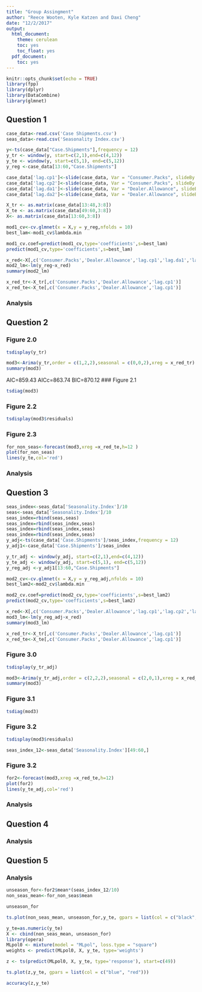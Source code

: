 ```yaml
---
title: "Group Assingment"
author: "Reece Wooten, Kyle Katzen and Daxi Cheng"
date: "12/2/2017"
output:
  html_document:
    theme: cerulean
    toc: yes
    toc_float: yes
  pdf_document:
    toc: yes
---
```


```r
knitr::opts_chunk$set(echo = TRUE)
library(fpp)
library(dplyr)
library(DataCombine)
library(glmnet)

```

## Question 1
```r
case_data<-read.csv('Case Shipments.csv')
seas_data<-read.csv('Seasonality Index.csv')
```

```r
y<-ts(case_data["Case.Shipments"],frequency = 12)
y_tr <- window(y, start=c(2,1),end=c(4,12))
y_te <- window(y, start=c(5,1), end=c(5,12))
y_reg <-case_data[13:60,"Case.Shipments"]

case_data['lag.cp1']<-slide(case_data, Var = "Consumer.Packs", slideBy = -1,NewVar = 'lag.cp1')['lag.cp1']
case_data['lag.cp2']<-slide(case_data, Var = "Consumer.Packs", slideBy = -2,NewVar = 'lag.cp2')['lag.cp2']
case_data['lag.da1']<-slide(case_data, Var = "Dealer.Allowance", slideBy = -1,NewVar = 'lag.da1')['lag.da1']
case_data['lag.da2']<-slide(case_data, Var = "Dealer.Allowance", slideBy = -2,NewVar = 'lag.da2')['lag.da2']

X_tr <- as.matrix(case_data[13:48,3:8])
X_te <- as.matrix(case_data[49:60,3:8])
X<- as.matrix(case_data[13:60,3:8])
```


```r
mod1_cv<-cv.glmnet(x = X,y = y_reg,nfolds = 10)
best_lam<-mod1_cv$lambda.min
```

```r
mod1_cv.coef=predict(mod1_cv,type='coefficients',s=best_lam)
predict(mod1_cv,type='coefficients',s=best_lam)
```

```r
x_red<-X[,c('Consumer.Packs','Dealer.Allowance','lag.cp1','lag.da1','lag.da2')]
mod2_lm<-lm(y_reg~x_red)
summary(mod2_lm)
```
```r
x_red_tr<-X_tr[,c('Consumer.Packs','Dealer.Allowance','lag.cp1')]
x_red_te<-X_te[,c('Consumer.Packs','Dealer.Allowance','lag.cp1')]
```

### Analysis

## Question 2 

### Figure 2.0
```r
tsdisplay(y_tr)
```
```r
mod3<-Arima(y_tr,order = c(1,2,2),seasonal = c(0,0,2),xreg = x_red_tr)
summary(mod3)
```
AIC=859.43   AICc=863.74   BIC=870.12
### Figure 2.1
```r
tsdiag(mod3)
```

### Figure 2.2
```r
tsdisplay(mod3$residuals)
```

### Figure 2.3
```r
for_non_seas<-forecast(mod3,xreg =x_red_te,h=12 )
plot(for_non_seas)
lines(y_te,col='red')
```

### Analysis

## Question 3


```r
seas_index<-seas_data['Seasonality.Index']/10
seas<-seas_data['Seasonality.Index']/10
seas_index=rbind(seas,seas)
seas_index=rbind(seas_index,seas)
seas_index=rbind(seas_index,seas)
seas_index=rbind(seas_index,seas)
y_adj<-ts(case_data['Case.Shipments']/seas_index,frequency = 12)
y_adj1<-case_data['Case.Shipments']/seas_index

y_tr_adj <- window(y_adj, start=c(2,1),end=c(4,12))
y_te_adj <- window(y_adj, start=c(5,1), end=c(5,12))
y_reg_adj <-y_adj1[13:60,"Case.Shipments"]

```

```r
mod2_cv<-cv.glmnet(x = X,y = y_reg_adj,nfolds = 10)
best_lam2<-mod2_cv$lambda.min
```

```r
mod2_cv.coef=predict(mod2_cv,type='coefficients',s=best_lam2)
predict(mod2_cv,type='coefficients',s=best_lam2)
```

```r
x_red<-X[,c('Consumer.Packs','Dealer.Allowance','lag.cp1','lag.cp2','lag.da1','lag.da2')]
mod3_lm<-lm(y_reg_adj~x_red)
summary(mod3_lm)
```

```r
x_red_tr<-X_tr[,c('Consumer.Packs','Dealer.Allowance','lag.cp1')]
x_red_te<-X_te[,c('Consumer.Packs','Dealer.Allowance','lag.cp1')]
```

### Figure 3.0
```r
tsdisplay(y_tr_adj)
```


```r
mod3<-Arima(y_tr_adj,order = c(2,2,2),seasonal = c(2,0,1),xreg = x_red_tr)
summary(mod3)
```

### Figure 3.1
```r
tsdiag(mod3)
```

### Figure 3.2
```r
tsdisplay(mod3$residuals)
```


```r
seas_index_12<-seas_data['Seasonality.Index'][49:60,]
```

### Figure 3.2
```r
for2<-forecast(mod3,xreg =x_red_te,h=12)
plot(for2)
lines(y_te_adj,col='red')
```

### Analysis

## Question 4

### Analysis

## Question 5

### Analysis







```r
unseason_for<-for2$mean*(seas_index_12/10)
non_seas_mean<-for_non_seas$mean

```

```r
unseason_for
```

```r
ts.plot(non_seas_mean, unseason_for,y_te, gpars = list(col = c("black",'blue', "red")))
```

```r
y_te=as.numeric(y_te)
X <- cbind(non_seas_mean, unseason_for)
library(opera)
MLpol0 <- mixture(model = "MLpol", loss.type = "square")
weights <- predict(MLpol0, X, y_te, type='weights')

```


```r
z <- ts(predict(MLpol0, X, y_te, type='response'), start=c(49))
```

```r
ts.plot(z,y_te, gpars = list(col = c("blue", "red")))
```

```r
accuracy(z,y_te)
```

